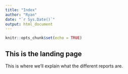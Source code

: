 ```yaml
---
title: "Index"
author: "Ryan"
date: "`r Sys.Date()`"
output: html_document
---
```


```r
knitr::opts_chunk$set(echo = TRUE)
```

## This is the landing page

This is where we'll explain what the different reports are.
